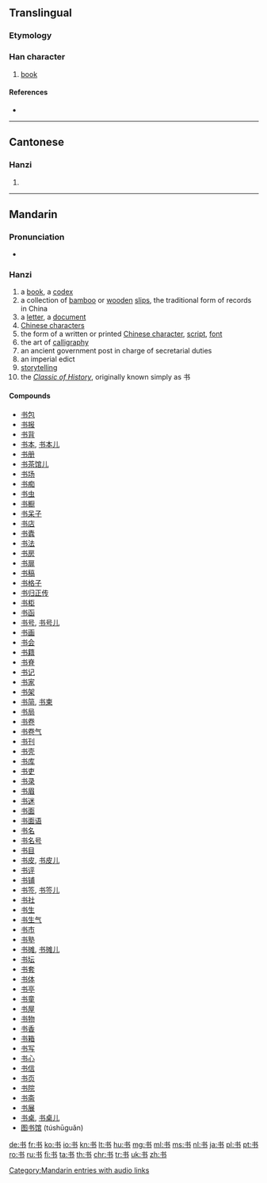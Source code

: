 {{also|書}}
==Translingual==

===Etymology===
{{Han simp|書}}

===Han character===
{{Han char|rn=2|rad=丨|as=03|sn=4|four=|canj=戈木尸 (IDS)}}

# [[book]]

====References====
* {{Han ref|kx=0084.071|hdz=10052.050|uh=4E66|ud=20070}}

----

==Cantonese==

===Hanzi===
{{yue-hanzi|jyut=|y=syu1|tra=書}}

# {{defn|lang=yue|sort=丨03}}

----

==Mandarin==

===Pronunciation===
* {{audio|zh-shū.ogg|audio}}

===Hanzi===
{{cmn-hanzi|tra=書|pin=[[qián]] ([[qian2]]), [[shū]] ([[shu1]])|wg=ch'ien<sup>2</sup>, shu<sup>1</sup>}}
{{defn|lang=cmn|sort=丨03}}

# a [[book]], a [[codex]]
# a collection of [[bamboo]] or [[wooden]] [[slip]]s, the traditional form of records in China
# a [[letter]], a [[document]]
# [[Chinese character]]s
# the form of a written or printed [[Chinese character]], [[script]], [[font]]
# the art of [[calligraphy]]
# an ancient government post in charge of secretarial duties
# an imperial edict
# [[storytelling]]
# the ''[[w:Classic of History|Classic of History]]'', originally known simply as 书

====Compounds====
* [[书包]]
* [[书报]]
* [[书背]]
* [[书本]], [[书本儿]]
* [[书册]]
* [[书茶馆儿]]
* [[书场]]
* [[书痴]]
* [[书虫]]
* [[书橱]]
* [[书呆子]]
* [[书店]]
* [[书蠹]]
* [[书法]]
* [[书房]]
* [[书扉]]
* [[书稿]]
* [[书格子]]
* [[书归正传]]
* [[书柜]]
* [[书函]]
* [[书号]], [[书号儿]]
* [[书画]]
* [[书会]]
* [[书籍]]
* [[书脊]]
* [[书记]]
* [[书家]]
* [[书架]]
* [[书简]], [[书柬]]
* [[书局]]
* [[书卷]]
* [[书卷气]]
* [[书刊]]
* [[书壳]]
* [[书库]]
* [[书吏]]
* [[书录]]
* [[书眉]]
* [[书迷]]
* [[书面]]
* [[书面语]]
* [[书名]]
* [[书名号]]
* [[书目]]
* [[书皮]], [[书皮儿]]
* [[书评]]
* [[书铺]]
* [[书签]], [[书签儿]]
* [[书社]]
* [[书生]]
* [[书生气]]
* [[书市]]
* [[书塾]]
* [[书摊]], [[书摊儿]]
* [[书坛]]
* [[书套]]
* [[书体]]
* [[书亭]]
* [[书童]]
* [[书屋]]
* [[书物]]
* [[书香]]
* [[书箱]]
* [[书写]]
* [[书心]]
* [[书信]]
* [[书页]]
* [[书院]]
* [[书斋]]
* [[书展]]
* [[书桌]], [[书桌儿]]
* [[图书馆]] (túshūguǎn)

[[Category:Mandarin entries with audio links]]

[[de:书]]
[[fr:书]]
[[ko:书]]
[[io:书]]
[[kn:书]]
[[lt:书]]
[[hu:书]]
[[mg:书]]
[[ml:书]]
[[ms:书]]
[[nl:书]]
[[ja:书]]
[[pl:书]]
[[pt:书]]
[[ro:书]]
[[ru:书]]
[[fi:书]]
[[ta:书]]
[[th:书]]
[[chr:书]]
[[tr:书]]
[[uk:书]]
[[zh:书]]